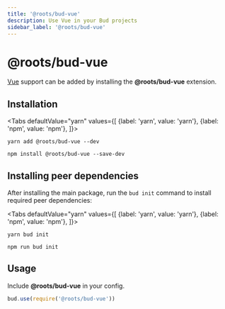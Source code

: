 ```yaml
---
title: '@roots/bud-vue'
description: Use Vue in your Bud projects
sidebar_label: '@roots/bud-vue'
---
```



# @roots/bud-vue

[Vue](https://vuejs.org) support can be added by installing the **@roots/bud-vue** extension.

## Installation

<Tabs
  defaultValue="yarn"
  values={[
    {label: 'yarn', value: 'yarn'},
    {label: 'npm', value: 'npm'},
  ]}>
  <TabItem value="yarn">

    yarn add @roots/bud-vue --dev

  </TabItem>
  <TabItem value="npm">

    npm install @roots/bud-vue --save-dev

  </TabItem>
</Tabs>

## Installing peer dependencies

After installing the main package, run the `bud init` command to install required peer dependencies:

<Tabs
  defaultValue="yarn"
  values={[
    {label: 'yarn', value: 'yarn'},
    {label: 'npm', value: 'npm'},
  ]}>
  <TabItem value="yarn">

    yarn bud init

  </TabItem>
  <TabItem value="npm">

    npm run bud init

  </TabItem>
</Tabs>

## Usage

Include **@roots/bud-vue** in your config.

```js
bud.use(require('@roots/bud-vue'))
```
